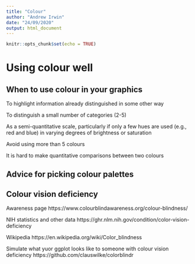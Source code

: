 ```yaml
---
title: "Colour"
author: "Andrew Irwin"
date: "24/09/2020"
output: html_document
---
```


```r
knitr::opts_chunk$set(echo = TRUE)
```

# Using colour well

## When to use colour in your graphics

To highlight information already distinguished in some other way

To distinguish a small number of categories (2-5)

As a semi-quantitative scale, particularly if only a few hues are used (e.g., red and blue) in varying degrees of brightness or saturation

Avoid using more than 5 colours 

It is hard to make quantitative comparisons between two colours

## Advice for picking colour palettes



## Colour vision deficiency

Awareness page https://www.colourblindawareness.org/colour-blindness/

NIH statistics and other data https://ghr.nlm.nih.gov/condition/color-vision-deficiency

Wikipedia https://en.wikipedia.org/wiki/Color_blindness

Simulate what yuor ggplot looks like to someone with colour vision deficiency https://github.com/clauswilke/colorblindr
